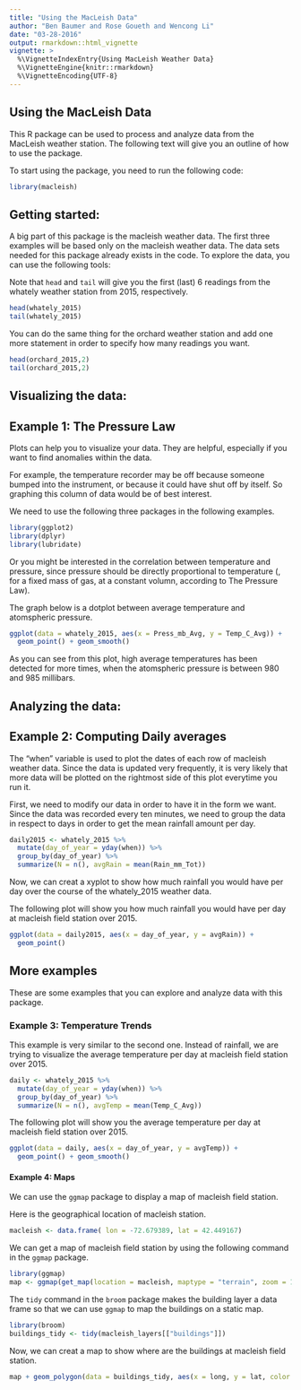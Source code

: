 ```yaml
---
title: "Using the MacLeish Data"
author: "Ben Baumer and Rose Goueth and Wencong Li"
date: "03-28-2016"
output: rmarkdown::html_vignette
vignette: >
  %\VignetteIndexEntry{Using MacLeish Weather Data}
  %\VignetteEngine{knitr::rmarkdown}
  %\VignetteEncoding{UTF-8}
---
```

## Using the MacLeish Data
   
This R package can be used to process and analyze data from the MacLeish weather station. The following text will give you an outline of how to use the package.

To start using the package, you need to run the following code:

```r
library(macleish)
```


## Getting started:

A big part of this package is the macleish weather data. The first three examples will be based only on the macleish weather data. The data sets needed for this package already exists in the code. To explore the data, you can use the following tools:

Note that `head` and `tail` will give you the first (last) 6 readings from the whately weather station from 2015, respectively.

```r
head(whately_2015)
tail(whately_2015)
```

You can do the same thing for the orchard weather station and add one more statement in order to specify how many readings you want. 
```r
head(orchard_2015,2)
tail(orchard_2015,2)
```

## Visualizing the data:
## Example 1: The Pressure Law

Plots can help you to visualize your data. They are helpful, especially if you want to find anomalies within the data. 

For example, the temperature recorder may be off because someone bumped into the instrument, or because it could have shut off by itself. So graphing this column of data would be of best interest. 

We need to use the following three packages in the following examples. 
```r
library(ggplot2)
library(dplyr)
library(lubridate)
```

Or you might be interested in the correlation between temperature and pressure, since pressure should be directly proportional to temperature (, for a fixed mass of gas, at a constant volumn, according to The Pressure Law).

The graph below is a dotplot between average temperature and atomspheric pressure.
```r
ggplot(data = whately_2015, aes(x = Press_mb_Avg, y = Temp_C_Avg)) +
  geom_point() + geom_smooth()
```

As you can see from this plot, high average temperatures has been detected for more times, when the atomspheric pressure is between 980 and 985 millibars.

## Analyzing the data:
## Example 2: Computing Daily averages

The "when" variable is used to plot the dates of each row of macleish weather data. Since the data is updated very frequently, it is very likely that more data will be plotted on the rightmost side of this plot everytime you run it.

First, we need to modify our data in order to have it in the form we want. Since the data was recorded every ten minutes, we need to group the data in respect to days in order to get the mean rainfall amount per day.

```r
daily2015 <- whately_2015 %>%
  mutate(day_of_year = yday(when)) %>%
  group_by(day_of_year) %>%
  summarize(N = n(), avgRain = mean(Rain_mm_Tot))
```

Now, we can creat a xyplot to show how much rainfall you would have per day over the course of the whately_2015 weather data.

The following plot will show you how much rainfall you would have per day at macleish field station over 2015.

```r
ggplot(data = daily2015, aes(x = day_of_year, y = avgRain)) +
  geom_point()
```

## More examples 

These are some examples that you can explore and analyze data with this package.

### Example 3: Temperature Trends
This example is very similar to the second one. Instead of rainfall, we are trying to visualize the average temperature per day at macleish field station over 2015.

```r
daily <- whately_2015 %>%
  mutate(day_of_year = yday(when)) %>%
  group_by(day_of_year) %>%
  summarize(N = n(), avgTemp = mean(Temp_C_Avg))
```

The following plot will show you the average temperature per day at macleish field station over 2015.

```r
ggplot(data = daily, aes(x = day_of_year, y = avgTemp)) +
  geom_point() + geom_smooth()
```

#### Example 4: Maps
We can use the `ggmap` package to display a map of macleish field station.

Here is the geographical location of macleish station.
```r
macleish <- data.frame( lon = -72.679389, lat = 42.449167)
```

We can get a map of macleish field station by using the following command in the `ggmap` package.
```r
library(ggmap)
map <- ggmap(get_map(location = macleish, maptype = "terrain", zoom = 16))
```

The  `tidy` command in the  `broom` package makes the building layer a data frame so that we can use `ggmap` to map the buildings on a static map.

```r
library(broom)
buildings_tidy <- tidy(macleish_layers[["buildings"]])
```

Now, we can creat a map to show where are the buildings at macleish field station.

```r
map + geom_polygon(data = buildings_tidy, aes(x = long, y = lat, color = group))  
```

